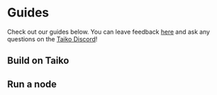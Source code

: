 
# Guides

Check out our guides below. You can leave feedback [here](https://docs.google.com/forms/d/1Vn10tqZW0bPvNUItzeek9u8kh7YkQZOGorMb3LuJVVA) and ask any questions on the [Taiko Discord](https://discord.gg/taikoxyz)!

## Build on Taiko

<Cards>
  <Card title="💻 Setup your wallet" href="/docs/guides/build-on-taiko/setup-your-wallet" />
  <Card title="🎈 Receive tokens" href="/docs/guides/build-on-taiko/receive-tokens" />
  <Card title="🌉 Bridge tokens" href="/docs/guides/build-on-taiko/bridge-tokens" />
  <Card title="🔄 Swap tokens" href="/docs/guides/build-on-taiko/swap-tokens" />
  <Card title="🚀 Deploy a contract" href="/docs/guides/build-on-taiko/deploy-a-contract" />
  <Card title="📜 Verify a contract" href="/docs/guides/build-on-taiko/verify-a-contract" />
   <Card title="🛠️ Build a dapp" href="/docs/guides/build-on-taiko/build-a-dapp" />    
</Cards>

## Run a node

<Cards>
  <Card title="🔷 Run a Sepolia node" href="/docs/guides/run-a-node/run-a-sepolia-node"/>
  <Card title="🥁 Run a Taiko node" href="/docs/guides/run-a-node/run-a-taiko-node"/>
  <Card title="📤 Enable a proposer" href="/docs/guides/run-a-node/enable-a-proposer"/>
  <Card title="🔎 Enable a prover" href="/docs/guides/run-a-node/enable-a-prover"/>
  <Card title="🛄 Claim prover rewards" href="/docs/guides/run-a-node/claim-prover-rewards"/>
</Cards>
